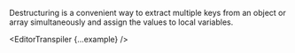 

Destructuring is a convenient way to extract multiple keys from an object or array simultaneously and assign the values to local variables.

<EditorTranspiler {...example} />
